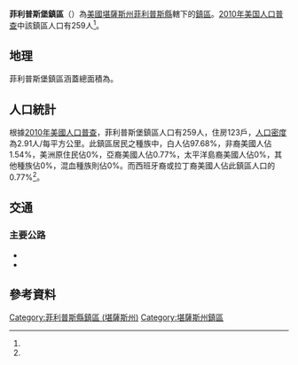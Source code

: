 {{noteTA
|G1=USState
}}
{{Infobox settlement
|official_name = 菲利普斯堡鎮區
|native_name = Phillipsburg Township
|settlement_type = 鎮區
|pushpin_map=USA Kansas
|coordinates_display = inline,title
|coordinates_region = US-KS
|subdivision_type = [[世界政區索引|國家]]
|subdivision_name = [[美国|美国]]
|subdivision_type1 = [[美國行政區劃|州]]
|subdivision_name1 = [[堪薩斯州|堪薩斯州]]
|subdivision_type2 = [[堪薩斯州行政區劃|縣]]
|subdivision_name2 = [[菲利普斯縣_(堪薩斯州)|菲利普斯縣]]
|area_total_km2 = 88.98
|area_land_km2 = 88.97
|area_water_km2 = 0.01
|area_total_sq_mi =
|area_land_sq_mi =
|area_water_sq_mi =
|area_water_percent = 0.01
|population_as_of = [[2010年美国人口普查|2010]]
|population_footnotes = <ref name="Census 2010">{{cite web| url=http://factfinder2.census.gov| title=Race, Hispanic or Latino, Age, and Housing Occupancy: 2010 Census Redistricting Data, Phillipsburg township, Phillips County, Kansas| publisher=U.S. Census Bureau, American FactFinder 2| accessdate= 2016-09-10}}</ref>
|population_total = 259
|population_density_km2 = auto
|elevation_footnotes = 
|elevation_m = 593
|elevation_ft = 
|latd = 39
|latm = 47
|lats = 33
|latNS = N
|longd = 99
|longm = 21
|longs = 08
|longEW = W
|postal_code_type =
|postal_code = 
|blank_name = [[聯邦資料處理標準|FIPS代碼]]
|blank_info = 20-55700
|blank1_name = [[地名信息系统|GNIS編號]] 
|blank1_info = [http://geonames.usgs.gov/pls/gnispublic/f?p=gnispq:3:::NO::P3_FID:0471926 0471926]
|website = 
|footnotes = 
}}

'''菲利普斯堡鎮區'''（{{lang-en|'''Phillipsburg Township'''}}）為[[美國|美國]][[堪薩斯州|堪薩斯州]][[菲利普斯縣_(堪薩斯州)|菲利普斯縣]]轄下的[[行政鎮區|鎮區]]。[[2010年美国人口普查|2010年美国人口普查]]中該鎮區人口有259人<ref name="Census 2010"/>。

==地理==
菲利普斯堡鎮區涵蓋總面積為{{convert|88.98|km2|sqmi}}。

==人口統計==
根據[[2010年美國人口普查|2010年美國人口普查]]，菲利普斯堡鎮區人口有259人，住房123戶，[[人口密度|人口密度]]為2.91人/每平方公里。此鎮區居民之種族中，白人佔97.68%，非裔美國人佔1.54%，美洲原住民佔0%，亞裔美國人佔0.77%，太平洋島裔美國人佔0%，其他種族佔0%，混血種族則佔0%。而西班牙裔或拉丁裔美國人佔此鎮區人口的0.77%<ref name="Census 2010"/>。

==交通==
===主要公路===
*{{Jct|country=USA|US|36}}
*{{Jct|country=USA|US|183}}

==參考資料==
{{reflist}}

{{菲利普斯縣 (堪薩斯州)}}

{{DEFAULTSORT:Phillipsburg}}
[[Category:菲利普斯縣鎮區_(堪薩斯州)|Category:菲利普斯縣鎮區 (堪薩斯州)]]
[[Category:堪薩斯州鎮區|Category:堪薩斯州鎮區]]

{{PhillipsCountyKS-geo-stub}}